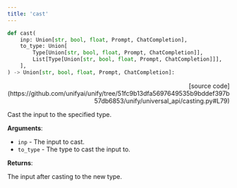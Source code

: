 ```yaml
---
title: 'cast'
---
```


```python
def cast(
    inp: Union[str, bool, float, Prompt, ChatCompletion],
    to_type: Union[
        Type[Union[str, bool, float, Prompt, ChatCompletion]],
        List[Type[Union[str, bool, float, Prompt, ChatCompletion]]],
    ],
) -> Union[str, bool, float, Prompt, ChatCompletion]:
```

<p align="right">[source code](https://github.com/unifyai/unify/tree/51fc9b13dfa5697649535b9bddef397b57db6853/unify/universal_api/casting.py#L79)</p>

Cast the input to the specified type.

**Arguments**:

- `inp` - The input to cast.
- `to_type` - The type to cast the input to.



**Returns**:

The input after casting to the new type.